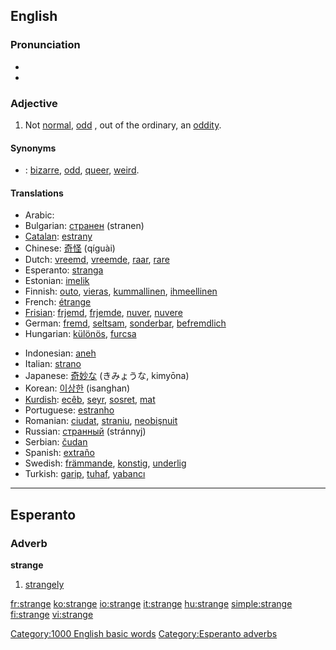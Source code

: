 ==English==
{{rank|reached|appeared|spoke|462|strange|force|character|taking}}

===Pronunciation===
*{{IPA|/streɪndʒ/}}
*{{audio|en-us-strange.ogg|Audio (US)}}

===Adjective===
{{en-adj|er}}

# Not [[normal]], [[odd]] , out of the ordinary, an [[oddity]].

====Synonyms====
*{{italbrac|not normal}}: [[bizarre]], [[odd]], [[queer]], [[weird]].

====Translations====
{{top}}
*Arabic: {{ARchar|[[غريب]]}} {{Unicode|(ğarí:b)}}
*Bulgarian: [[странен]] (stranen) {{m}}
*[[Catalan]]: [[estrany]] {{m}}
*Chinese: [[奇怪]] (qíguài)
*Dutch: [[vreemd]], [[vreemde]], [[raar]], [[rare]]
*Esperanto: [[stranga]]
*Estonian: [[imelik]]
*Finnish: [[outo]], [[vieras]], [[kummallinen]], [[ihmeellinen]]
*French: [[étrange]]
*[[Frisian]]: [[frjemd]], [[frjemde]], [[nuver]], [[nuvere]] 
*German: [[fremd]], [[seltsam]], [[sonderbar]], [[befremdlich]]
*Hungarian: [[különös]], [[furcsa]]
{{mid}}
*Indonesian: [[aneh]]
*Italian: [[strano]] {{m}}
*Japanese: [[奇妙な]] (きみょうな, kimyōna)
*Korean: [[이상한]] (isanghan)
*[[Kurdish]]: [[ecêb]], [[seyr]], [[sosret]], [[mat]]
*Portuguese: [[estranho]] {{m}}
*Romanian: [[ciudat]], [[straniu]], [[neobişnuit]]
*Russian: [[странный]] (stránnyj) {{m}}
*Serbian: [[čudan]]
*Spanish: [[extraño]] {{m}}
*Swedish: [[främmande]], [[konstig]], [[underlig]]
*Turkish: [[garip]], [[tuhaf]], [[yabancı]]
{{bottom}}
  
[[Category:1000 English basic words]]

----

==Esperanto==
===Adverb===
'''strange'''
# [[strangely]]

[[Category:Esperanto adverbs]]

[[fr:strange]]
[[ko:strange]]
[[io:strange]]
[[it:strange]]
[[hu:strange]]
[[simple:strange]]
[[fi:strange]]
[[vi:strange]]